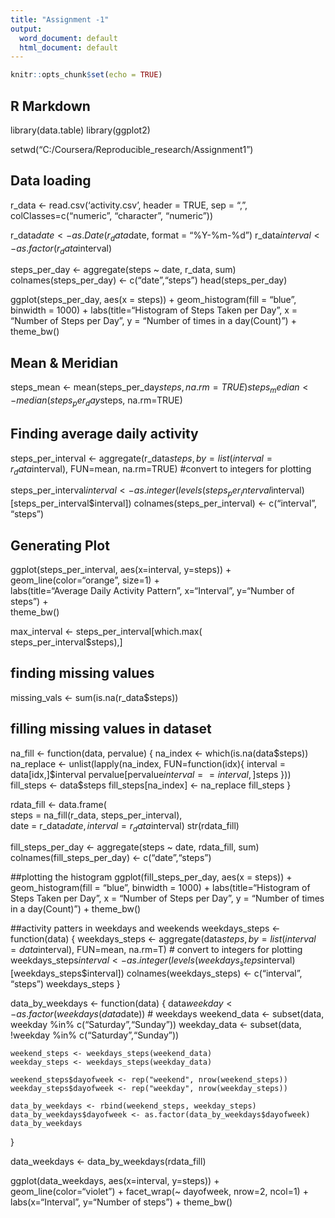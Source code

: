```yaml
---
title: "Assignment -1"
output:
  word_document: default
  html_document: default
---
```


```r
knitr::opts_chunk$set(echo = TRUE)
```

## R Markdown

library(data.table)
library(ggplot2)

setwd("C:/Coursera/Reproducible_research/Assignment1")


## Data loading

r_data <- read.csv('activity.csv', header = TRUE, sep = ",",
                  colClasses=c("numeric", "character", "numeric"))

r_data$date <- as.Date(r_data$date, format = "%Y-%m-%d")
r_data$interval <- as.factor(r_data$interval)      



steps_per_day <- aggregate(steps ~ date, r_data, sum)
colnames(steps_per_day) <- c("date","steps")
head(steps_per_day)

ggplot(steps_per_day, aes(x = steps)) + 
       geom_histogram(fill = "blue", binwidth = 1000) + 
        labs(title="Histogram of Steps Taken per Day", 
             x = "Number of Steps per Day", y = "Number of times in a day(Count)") + theme_bw() 

## Mean & Meridian             
steps_mean   <- mean(steps_per_day$steps, na.rm=TRUE)
steps_median <- median(steps_per_day$steps, na.rm=TRUE)           

## Finding average daily activity

steps_per_interval <- aggregate(r_data$steps, 
                                by = list(interval = r_data$interval),
                                FUN=mean, na.rm=TRUE)
#convert to integers  for plotting

steps_per_interval$interval <- 
        as.integer(levels(steps_per_interval$interval)[steps_per_interval$interval])
colnames(steps_per_interval) <- c("interval", "steps")

## Generating Plot
ggplot(steps_per_interval, aes(x=interval, y=steps)) +   
        geom_line(color="orange", size=1) +  
        labs(title="Average Daily Activity Pattern", x="Interval", y="Number of steps") +  
        theme_bw()
        
max_interval <- steps_per_interval[which.max(  
        steps_per_interval$steps),] 
        
## finding missing values
missing_vals <- sum(is.na(r_data$steps))

## filling missing values in dataset
na_fill <- function(data, pervalue) {
        na_index <- which(is.na(data$steps))
        na_replace <- unlist(lapply(na_index, FUN=function(idx){
                interval = data[idx,]$interval
                pervalue[pervalue$interval == interval,]$steps
        }))
        fill_steps <- data$steps
        fill_steps[na_index] <- na_replace
        fill_steps
}

rdata_fill <- data.frame(  
        steps = na_fill(r_data, steps_per_interval),  
        date = r_data$date,  
        interval = r_data$interval)
str(rdata_fill)


fill_steps_per_day <- aggregate(steps ~ date, rdata_fill, sum)
colnames(fill_steps_per_day) <- c("date","steps")

##plotting the histogram
ggplot(fill_steps_per_day, aes(x = steps)) + 
       geom_histogram(fill = "blue", binwidth = 1000) + 
        labs(title="Histogram of Steps Taken per Day", 
             x = "Number of Steps per Day", y = "Number of times in a day(Count)") + theme_bw() 

##activity patters in weekdays and weekends
weekdays_steps <- function(data) {
    weekdays_steps <- aggregate(data$steps, by=list(interval = data$interval),
                          FUN=mean, na.rm=T)
    # convert to integers for plotting
    weekdays_steps$interval <- 
            as.integer(levels(weekdays_steps$interval)[weekdays_steps$interval])
    colnames(weekdays_steps) <- c("interval", "steps")
    weekdays_steps
}

data_by_weekdays <- function(data) {
    data$weekday <- 
            as.factor(weekdays(data$date)) # weekdays
    weekend_data <- subset(data, weekday %in% c("Saturday","Sunday"))
    weekday_data <- subset(data, !weekday %in% c("Saturday","Sunday"))

    weekend_steps <- weekdays_steps(weekend_data)
    weekday_steps <- weekdays_steps(weekday_data)

    weekend_steps$dayofweek <- rep("weekend", nrow(weekend_steps))
    weekday_steps$dayofweek <- rep("weekday", nrow(weekday_steps))

    data_by_weekdays <- rbind(weekend_steps, weekday_steps)
    data_by_weekdays$dayofweek <- as.factor(data_by_weekdays$dayofweek)
    data_by_weekdays
}

data_weekdays <- data_by_weekdays(rdata_fill)

ggplot(data_weekdays, aes(x=interval, y=steps)) + 
        geom_line(color="violet") + 
        facet_wrap(~ dayofweek, nrow=2, ncol=1) +
        labs(x="Interval", y="Number of steps") +
        theme_bw()
        
        